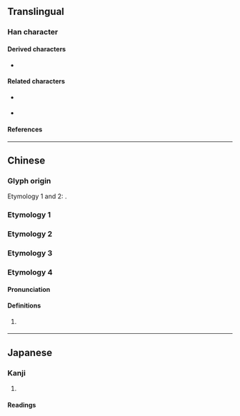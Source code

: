 {{also|嘆|歎}}
{{character info/new}}
==Translingual==

===Han character===
{{Han char|rn=30|rad=口|as=02|sn=5|four=67040|canj=RE|ids=⿰口又}}

====Derived characters====
* {{l|mul|[[𡊙]], [[𠭵]], [[𠼡]]}}

====Related characters====
* {{l|mul|嘆}} {{q|[[Traditional Chinese]]}}
* {{l|mul|歎}} {{q|[[w:Variant Chinese character|Variant]] [[Traditional Chinese|traditional form]] of {{l|mul|嘆}} in Mainland China}}

====References====
{{Han ref|kx=0174.091|dkj=03265|dj=0386.050|hdz=10575.040|uh=53F9}}

----

==Chinese==

===Glyph origin===
; Etymology 1 and 2: {{Han simp|嘆|f=𦰩|t=又}}.

===Etymology 1===
{{zh-see|嘆}}

===Etymology 2===
{{zh-see|歎|s|one of 24 [[w:literary genre|literary genre]]s from the [[w:Zhou dynasty|Zhou dynasty]], etc.}}

===Etymology 3===
{{zh-see|又|hv}}

===Etymology 4===
{{zh-forms}}

====Pronunciation====
{{zh-pron
|m=yǐ
|cat=
}}

====Definitions====
{{zh-hanzi}}

# {{zh-hd}} {{uncertain|zh|nohypothesis=1}}

----

==Japanese==

===Kanji===
{{ja-kanji|grade=|rs=口02}}

# {{defn|lang=ja|sort=口02}}

====Readings====
{{ja-readings
|on=ゆう
|kun=いう
}}